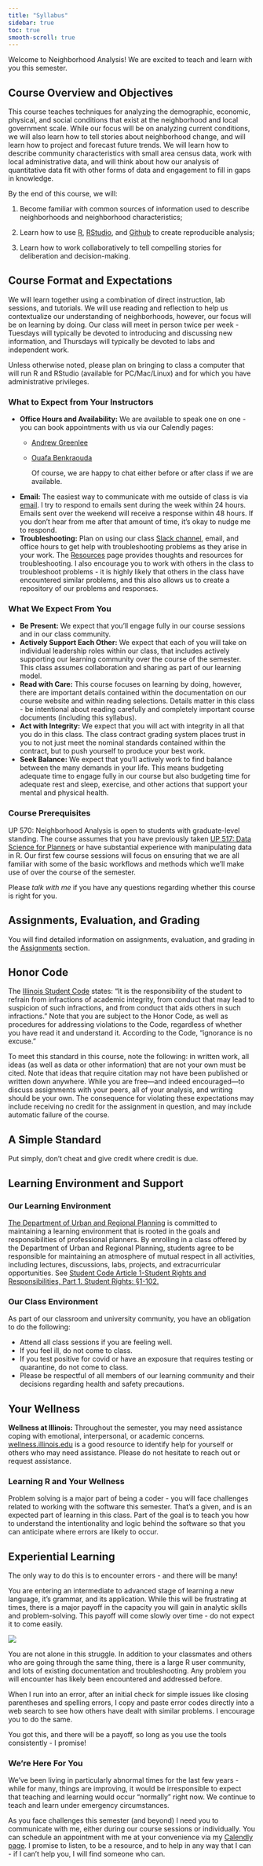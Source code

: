 ```yaml
---
title: "Syllabus"
sidebar: true
toc: true
smooth-scroll: true
---
```


Welcome to Neighborhood Analysis! We are excited to teach and learn with you this semester.

## Course Overview and Objectives

This course teaches techniques for analyzing the demographic, economic, physical, and social conditions that exist at the neighborhood and local government scale. While our focus will be on analyzing current conditions, we will also learn how to tell stories about neighborhood change, and will learn how to project and forecast future trends. We will learn how to describe community characteristics with small area census data, work with local administrative data, and will think about how our analysis of quantitative data fit with other forms of data and engagement to fill in gaps in knowledge.

By the end of this course, we will:

1.  Become familiar with common sources of information used to describe neighborhoods and neighborhood characteristics;

2.  Learn how to use [R](https://www.r-project.org/), [RStudio](https://rstudio.com/), and [Github](https://github.com/) to create reproducible analysis;

3.  Learn how to work collaboratively to tell compelling stories for deliberation and decision-making.

## Course Format and Expectations

We will learn together using a combination of direct instruction, lab sessions, and tutorials. We will use reading and reflection to help us contextualize our understanding of neighborhoods, however, our focus will be on learning by doing. Our class will meet in person twice per week - Tuesdays will typically be devoted to introducing and discussing new information, and Thursdays will typically be devoted to labs and independent work.

Unless otherwise noted, please plan on bringing to class a computer that will run R and RStudio (available for PC/Mac/Linux) and for which you have administrative privileges.

### What to Expect from Your Instructors

-   **Office Hours and Availability:** We are available to speak one on one - you can book appointments with us via our Calendly pages:
    -   [Andrew Greenlee]({{< var instructor.calendly_url >}})
    -   [Ouafa Benkraouda]({{< var ta.calendly_url >}})

        Of course, we are happy to chat either before or after class if we are available.
-   **Email:** The easiest way to communicate with me outside of class is via [email](mailto:%7B%7B%3C%20var%20instructor.email%20%3E%7D%7D). I try to respond to emails sent during the week within 24 hours. Emails sent over the weekend will receive a response within 48 hours. If you don't hear from me after that amount of time, it's okay to nudge me to respond.
-   **Troubleshooting:** Plan on using our class [Slack channel](%7B%7B%3C%20var%20course.slack%20%3E%7D%7D), email, and office hours to get help with troubleshooting problems as they arise in your work. The [Resources](/resources) page provides thoughts and resources for troubleshooting. I also encourage you to work with others in the class to troubleshoot problems - it is highly likely that others in the class have encountered similar problems, and this also allows us to create a repository of our problems and responses.

### What We Expect From You

-   **Be Present:** We expect that you'll engage fully in our course sessions and in our class community.
-   **Actively Support Each Other:** We expect that each of you will take on individual leadership roles within our class, that includes actively supporting our learning community over the course of the semester. This class assumes collaboration and sharing as part of our learning model.
-   **Read with Care:** This course focuses on learning by doing, however, there are important details contained within the documentation on our course website and within reading selections. Details matter in this class - be intentional about reading carefully and completely important course documents (including this syllabus).
-   **Act with Integrity:** We expect that you will act with integrity in all that you do in this class. The class contract grading system places trust in you to not just meet the nominal standards contained within the contract, but to push yourself to produce your best work.
-   **Seek Balance:** We expect that you'll actively work to find balance between the many demands in your life. This means budgeting adequate time to engage fully in our course but also budgeting time for adequate rest and sleep, exercise, and other actions that support your mental and physical health.

### Course Prerequisites

UP 570: Neighborhood Analysis is open to students with graduate-level standing. The course assumes that you have previously taken [UP 517: Data Science for Planners](https://courses.illinois.edu/schedule/terms/UP/517) or have substantial experience with manipulating data in R. Our first few course sessions will focus on ensuring that we are all familiar with some of the basic workflows and methods which we'll make use of over the course of the semester.

Please *talk with me* if you have any questions regarding whether this course is right for you.

## Assignments, Evaluation, and Grading

You will find detailed information on assignments, evaluation, and grading in the [Assignments]() section.

## Honor Code

The [Illinois Student Code](https://studentcode.illinois.edu) states: "It is the responsibility of the student to refrain from infractions of academic integrity, from conduct that may lead to suspicion of such infractions, and from conduct that aids others in such infractions." Note that you are subject to the Honor Code, as well as procedures for addressing violations to the Code, regardless of whether you have read it and understand it. According to the Code, "ignorance is no excuse."

To meet this standard in this course, note the following: in written work, all ideas (as well as data or other information) that are not your own must be cited. Note that ideas that require citation may not have been published or written down anywhere. While you are free---and indeed encouraged---to discuss assignments with your peers, all of your analysis, and writing should be your own. The consequence for violating these expectations may include receiving no credit for the assignment in question, and may include automatic failure of the course.

::: callout-warning
## A Simple Standard

Put simply, don't cheat and give credit where credit is due.
:::

## Learning Environment and Support

### Our Learning Environment

[The Department of Urban and Regional Planning](https://urban.illinois.edu) is committed to maintaining a learning environment that is rooted in the goals and responsibilities of professional planners. By enrolling in a class offered by the Department of Urban and Regional Planning, students agree to be responsible for maintaining an atmosphere of mutual respect in all activities, including lectures, discussions, labs, projects, and extracurricular opportunities. See [Student Code Article 1-Student Rights and Responsibilities, Part 1. Student Rights: §1-102.](https://studentcode.illinois.edu/article1/part1/1-101/)

### Our Class Environment

As part of our classroom and university community, you have an obligation to do the following:

-   Attend all class sessions if you are feeling well.
-   If you feel ill, do not come to class. 
-   If you test positive for covid or have an exposure that requires testing or quarantine, do not come to class.
-   Please be respectful of all members of our learning community and their decisions regarding health and safety precautions.

## Your Wellness

**Wellness at Illinois:** Throughout the semester, you may need assistance coping with emotional, interpersonal, or academic concerns. [wellness.illinois.edu](https://wellness.illinois.edu) is a good resource to identify help for yourself or others who may need assistance. Please do not hesitate to reach out or request assistance.

### Learning R and Your Wellness

Problem solving is a major part of being a coder - you will face challenges related to working with the software this semester. That's a given, and is an expected part of learning in this class. Part of the goal is to teach you how to understand the intentionality and logic behind the software so that you can anticipate where errors are likely to occur.

::: callout-tip
## Experiential Learning

The only way to do this is to encounter errors - and there will be many!
:::

You are entering an intermediate to advanced stage of learning a new language, it's grammar, and its application. While this will be frustrating at times, there is a major payoff in the capacity you will gain in analytic skills and problem-solving. This payoff will come slowly over time - do not expect it to come easily.

![](https://cdn.myportfolio.com/45214904-6a61-4e23-98d6-b140f8654a40/51084276-ab7f-4c57-a0e7-5cf14a277359.png?h=69e1a6fbff194b606222a0795f89b6c8)

You are not alone in this struggle. In addition to your classmates and others who are going through the same thing, there is a large R user community, and lots of existing documentation and troubleshooting. Any problem you will encounter has likely been encountered and addressed before.

::: callout-tip
When I run into an error, after an initial check for simple issues like closing parentheses and spelling errors, I copy and paste error codes directly into a web search to see how others have dealt with similar problems. I encourage you to do the same.
:::

You got this, and there will be a payoff, so long as you use the tools consistently - I promise!

### We're Here For You

We've been living in particularly abnormal times for the last few years - while for many, things are improving, it would be irresponsible to expect that teaching and learning would occur "normally" right now. We continue to teach and learn under emergency circumstances.

As you face challenges this semester (and beyond) I need you to communicate with me, either during our course sessions or individually. You can schedule an appointment with me at your convenience via my [Calendly page](%7B%7B%3C%20var%20instructor.calendly_url%20%3E%7D%7D). I promise to listen, to be a resource, and to help in any way that I can - if I can't help you, I will find someone who can.
